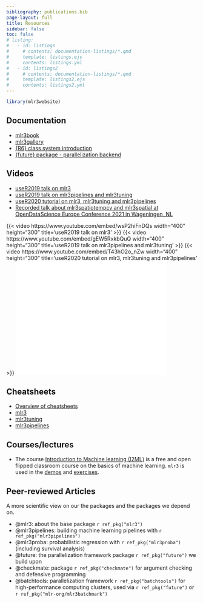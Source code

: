```yaml
---
bibliography: publications.bib
page-layout: full
title: Resources
sidebar: false
toc: false
# listing:
#   - id: listings
#     # contents: documentation-listings/*.qmd
#     template: listings.ejs
#     contents: listings.yml
#   - id: listings2
#     # contents: documentation-listings/*.qmd
#     template: listings2.ejs
#     contents: listings2.yml
---
```

```r
library(mlr3website)
```

<!-- ::: {#listings}
:::

::: {#listings2}
::: -->

## Documentation

- [mlr3book](https://mlr3book.mlr-org.com/)
- [mlr3gallery](https://mlr3gallery.mlr-org.com/)
- [{R6} class system introduction](https://r6.r-lib.org/articles/Introduction.html)
- [{future} package - parallelization backend](https://futureverse.org/)

## Videos

- [useR2019 talk on mlr3](https://www.youtube.com/watch?v=wsP2hiFnDQs)
- [useR2019 talk on mlr3pipelines and mlr3tuning](https://www.youtube.com/watch?v=gEW5RxkbQuQ)
- [useR2020 tutorial on mlr3, mlr3tuning and mlr3pipelines](https://www.youtube.com/watch?v=T43hO2o_nZw)
- [Recorded talk about mlr3spatiotempcv and mlr3spatial at OpenDataScience Europe Conference 2021 in Wageningen, NL](https://av.tib.eu/media/55271)

{{< video https://www.youtube.com/embed/wsP2hiFnDQs width="400" height="300" title='useR2019 talk on mlr3' >}}
{{< video https://www.youtube.com/embed/gEW5RxkbQuQ width="400" height="300" title='useR2019 talk on mlr3pipelines and mlr3tuning' >}}
{{< video https://www.youtube.com/embed/T43hO2o_nZw width="400" height="300" title='useR2020 tutorial on mlr3, mlr3tuning and mlr3pipelines' >}}
<iframe width="400" height="300"  scrolling="no" src="//av.tib.eu/player/55271" frameborder="0" allowfullscreen></iframe>

## Cheatsheets

- [Overview of cheatsheets](https://cheatsheets.mlr-org.com)
- [mlr3](https://cheatsheets.mlr-org.com/mlr3.pdf)
- [mlr3tuning](https://cheatsheets.mlr-org.com/mlr3tuning.pdf)
- [mlr3pipelines](https://cheatsheets.mlr-org.com/mlr3pipelines.pdf)

## Courses/lectures

- The course [Introduction to Machine learning (I2ML)](https://slds-lmu.github.io/i2ml/) is a free and open flipped classroom course on the basics of machine learning. `mlr3` is used in the [demos](https://github.com/slds-lmu/lecture_i2ml/tree/master/code-demos-pdf) and [exercises](https://github.com/slds-lmu/lecture_i2ml/tree/master/exercises).

## Peer-reviewed Articles

A more scientific view on our the packages and the packages we depend on.

* @mlr3: about the base package `r ref_pkg("mlr3")`
* @mlr3pipelines: building machine learning pipelines with `r ref_pkg("mlr3pipelines")`
* @mlr3proba: probabilistic regression with `r ref_pkg("mlr3proba")` (including survival analysis)
* @future: the parallelization framework package `r ref_pkg("future")` we build upon
* @checkmate: package `r ref_pkg("checkmate")` for argument checking and defensive programming
* @batchtools: parallelization framework `r ref_pkg("batchtools")` for high-performance computing clusters, used via `r ref_pkg("future")` or `r ref_pkg("mlr-org/mlr3batchmark")`



